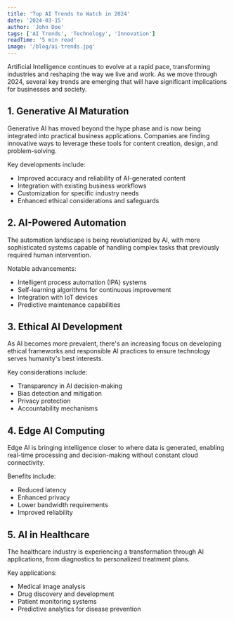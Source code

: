 ```yaml
---
title: 'Top AI Trends to Watch in 2024'
date: '2024-03-15'
author: 'John Doe'
tags: ['AI Trends', 'Technology', 'Innovation']
readTime: '5 min read'
image: '/blog/ai-trends.jpg'
---
```


Artificial Intelligence continues to evolve at a rapid pace, transforming industries and reshaping the way we live and work. As we move through 2024, several key trends are emerging that will have significant implications for businesses and society.

## 1. Generative AI Maturation

Generative AI has moved beyond the hype phase and is now being integrated into practical business applications. Companies are finding innovative ways to leverage these tools for content creation, design, and problem-solving.

Key developments include:

- Improved accuracy and reliability of AI-generated content
- Integration with existing business workflows
- Customization for specific industry needs
- Enhanced ethical considerations and safeguards

## 2. AI-Powered Automation

The automation landscape is being revolutionized by AI, with more sophisticated systems capable of handling complex tasks that previously required human intervention.

Notable advancements:

- Intelligent process automation (IPA) systems
- Self-learning algorithms for continuous improvement
- Integration with IoT devices
- Predictive maintenance capabilities

## 3. Ethical AI Development

As AI becomes more prevalent, there's an increasing focus on developing ethical frameworks and responsible AI practices to ensure technology serves humanity's best interests.

Key considerations include:

- Transparency in AI decision-making
- Bias detection and mitigation
- Privacy protection
- Accountability mechanisms

## 4. Edge AI Computing

Edge AI is bringing intelligence closer to where data is generated, enabling real-time processing and decision-making without constant cloud connectivity.

Benefits include:

- Reduced latency
- Enhanced privacy
- Lower bandwidth requirements
- Improved reliability

## 5. AI in Healthcare

The healthcare industry is experiencing a transformation through AI applications, from diagnostics to personalized treatment plans.

Key applications:

- Medical image analysis
- Drug discovery and development
- Patient monitoring systems
- Predictive analytics for disease prevention 
